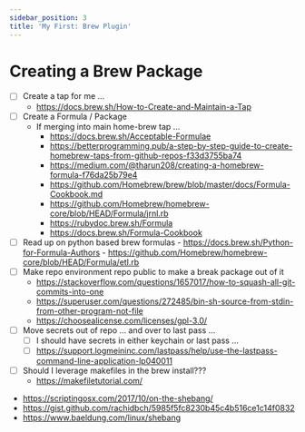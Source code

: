```yaml
---
sidebar_position: 3
title: 'My First: Brew Plugin'
---
```


# Creating a Brew Package 

- [ ] Create a tap for me ...
	- https://docs.brew.sh/How-to-Create-and-Maintain-a-Tap
- [ ] Create a Formula / Package
	- If merging into main home-brew tap ...
		- https://docs.brew.sh/Acceptable-Formulae
		- https://betterprogramming.pub/a-step-by-step-guide-to-create-homebrew-taps-from-github-repos-f33d3755ba74
		- https://medium.com/@tharun208/creating-a-homebrew-formula-f76da25b79e4
		- https://github.com/Homebrew/brew/blob/master/docs/Formula-Cookbook.md
		- https://github.com/Homebrew/homebrew-core/blob/HEAD/Formula/jrnl.rb
		- https://rubydoc.brew.sh/Formula
		- https://docs.brew.sh/Formula-Cookbook
- [ ] Read up on python based brew formulas 
		- https://docs.brew.sh/Python-for-Formula-Authors
		- https://github.com/Homebrew/homebrew-core/blob/HEAD/Formula/etl.rb
- [ ] Make repo environment repo public to make a break package out of it 
	- https://stackoverflow.com/questions/1657017/how-to-squash-all-git-commits-into-one
	- https://superuser.com/questions/272485/bin-sh-source-from-stdin-from-other-program-not-file
	- https://choosealicense.com/licenses/gpl-3.0/
- [ ] Move secrets out of repo ... and over to last pass ...
	- [ ] I should have secrets in either keychain or last pass ...
	- [ ] https://support.logmeininc.com/lastpass/help/use-the-lastpass-command-line-application-lp040011
- [ ] Should I leverage makefiles in the brew install???
	- https://makefiletutorial.com/


- https://scriptingosx.com/2017/10/on-the-shebang/
- https://gist.github.com/rachidbch/5985f5fc8230b45c4b516ce1c14f0832
- https://www.baeldung.com/linux/shebang